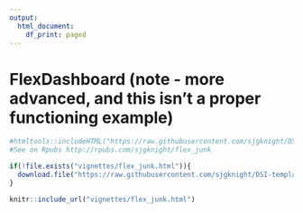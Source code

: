 ```yaml
---
output:
  html_document:
    df_print: paged
---
```


# FlexDashboard (note - more advanced, and this isn't a proper functioning example) 

```r
#htmltools::includeHTML("https://raw.githubusercontent.com/sjgknight/DSI-templates/main/AT2_flex_demo/AT2_Template.html")
#See on Rpubs http://rpubs.com/sjgknight/flex_junk

if(!file.exists("vignettes/flex_junk.html")){
  download.file("https://raw.githubusercontent.com/sjgknight/DSI-templates/main/AT2_flex_demo/AT2_template.html", "vignettes/flex_junk.html")
}

knitr::include_url("vignettes/flex_junk.html")

```
